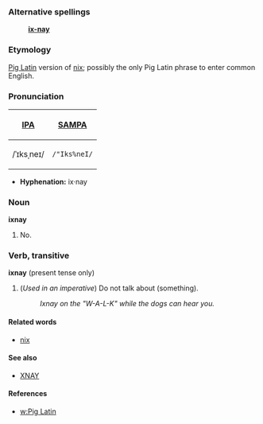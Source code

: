 ===Alternative spellings===
:'''[[ix-nay]]'''

===Etymology===
[[Pig Latin]] version of [[nix]]; possibly the only Pig Latin phrase to enter common English.

===Pronunciation===
{| border=1 cellpadding=5
! [[w:International Phonetic Alphabet|IPA]] !! [[w:SAMPA|SAMPA]]
|-
| /ˈɪksˌneɪ/ || <tt>/"Iks%neI/</tt>
|}

*'''Hyphenation:''' ix·nay

===Noun===
'''ixnay'''

# No.

===Verb, transitive===
'''ixnay''' (present tense only)

# (''Used in an imperative'') Do not talk about (something).
#: ''Ixnay on the "W-A-L-K" while the dogs can hear you.''

====Related words====
*[[nix]]

====See also====
*[[XNAY]]

====References====

*[[w:Pig Latin]]